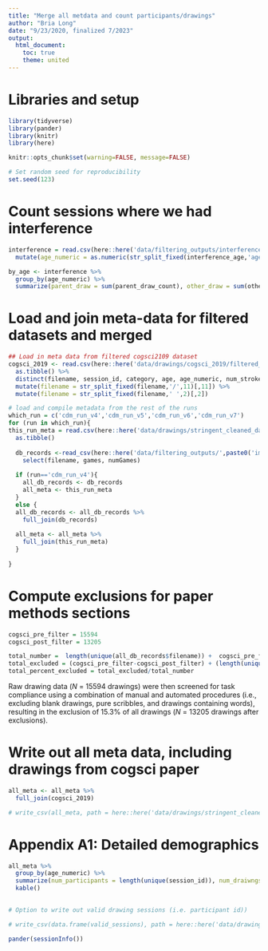 ```yaml
---
title: "Merge all metdata and count participants/drawings"
author: "Bria Long"
date: "9/23/2020, finalized 7/2023"
output:
  html_document:
    toc: true
    theme: united
---
```



# Libraries and setup
```r
library(tidyverse)
library(pander)
library(knitr)
library(here)
```

```r
knitr::opts_chunk$set(warning=FALSE, message=FALSE)

# Set random seed for reproducibility
set.seed(123)
```

# Count sessions where we had interference

```r
interference = read.csv(here::here('data/filtering_outputs/interference_count_across_age_and_runs.csv')) %>%
  mutate(age_numeric = as.numeric(str_split_fixed(interference_age,'age',2)[,2]))
```

```R
by_age <- interference %>%
  group_by(age_numeric) %>%
  summarize(parent_draw = sum(parent_draw_count), other_draw = sum(other_draw_count), num_participants = sum(all_surveys_count))
```

# Load and join meta-data for filtered datasets and merged
```r
## Load in meta data from filtered cogsci2109 dataset
cogsci_2019 <- read.csv(here::here('data/drawings/cogsci_2019/filtered_dataset_descriptives/cdm_descriptives_nov19_filtered.csv')) %>%
  as.tibble() %>%
  distinct(filename, session_id, category, age, age_numeric, num_strokes, draw_duration_new, draw_duration_old, mean_intensity) %>%
  mutate(filename = str_split_fixed(filename,'/',11)[,11]) %>%
  mutate(filename = str_split_fixed(filename,' ',2)[,2])
```

```r
# load and compile metadata from the rest of the runs
which_run = c('cdm_run_v4','cdm_run_v5','cdm_run_v6','cdm_run_v7')
for (run in which_run){
this_run_meta = read.csv(here::here('data/drawings/stringent_cleaned_dataset_meta', paste0(run, '_cleaned.csv'))) %>%
  as.tibble() 
  
  db_records <-read_csv(here::here('data/filtering_outputs/',paste0('images_checked_', run,'.csv'))) %>%
    select(filename, games, numGames)
  
  if (run=='cdm_run_v4'){
    all_db_records <- db_records
    all_meta <- this_run_meta
  }
  else {
  all_db_records <- all_db_records %>%
    full_join(db_records)
  
  all_meta <- all_meta %>%
    full_join(this_run_meta)
  }
  
}
```
# Compute exclusions for paper methods sections
```r
cogsci_pre_filter = 15594
cogsci_post_filter = 13205

total_number =  length(unique(all_db_records$filename)) +  cogsci_pre_filter
total_excluded = (cogsci_pre_filter-cogsci_post_filter) + (length(unique(all_db_records$filename))  - length(unique(all_meta$filename)))
total_percent_excluded = total_excluded/total_number
```
Raw drawing data ($N$ = 15594 drawings) were then screened for task compliance using a combination of manual and automated procedures (i.e., excluding blank drawings, pure scribbles, and drawings containing words), resulting in the exclusion of 15.3% of all drawings ($N$ = 13205 drawings after exclusions).

# Write out all meta data, including drawings from cogsci paper
```r
all_meta <- all_meta %>%
  full_join(cogsci_2019)

# write_csv(all_meta, path = here::here('data/drawings/stringent_cleaned_dataset_meta', paste0('all_object_metadata_cleaned.csv')))
```

# Appendix A1: Detailed demographics
```r
all_meta %>%
  group_by(age_numeric) %>%
  summarize(num_participants = length(unique(session_id)), num_draiwngs = length(unique(filename))) %>%
  kable()
  
```


```r
# Option to write out valid drawing sessions (i.e. participant id))

# write_csv(data.frame(valid_sessions), path = here::here('data/drawings/stringent_cleaned_dataset_meta', paste0('valid_sessions.csv')))
```


```r
pander(sessionInfo())
```


